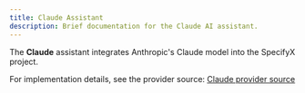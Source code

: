 ```yaml
---
title: Claude Assistant
description: Brief documentation for the Claude AI assistant.
---
```


The **Claude** assistant integrates Anthropic's Claude model into the SpecifyX project.

For implementation details, see the provider source:
[Claude provider source](https://github.com/barisgit/spec-kit-improved/tree/main/src/specify_cli/assistants/claude/provider.py)
